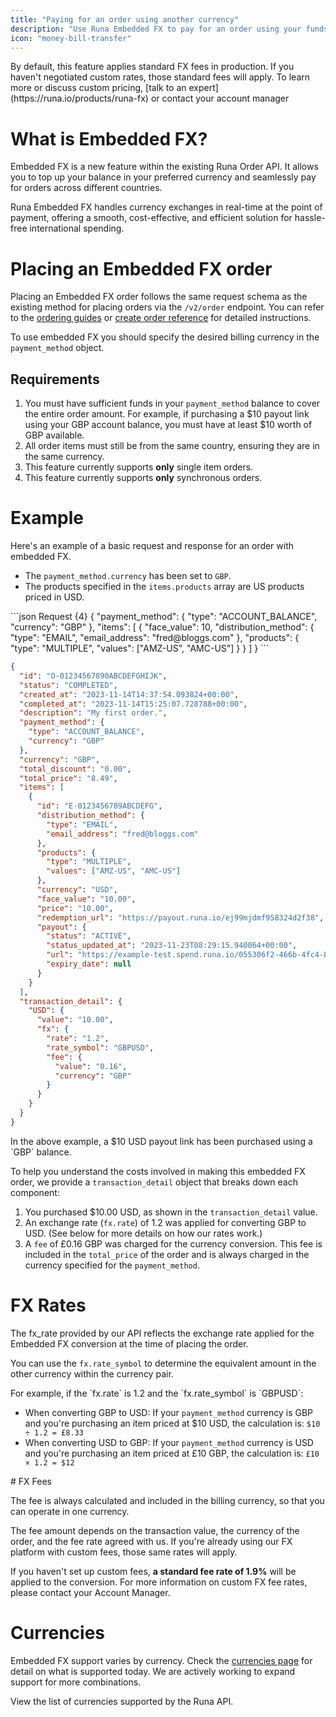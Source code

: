 ```yaml
---
title: "Paying for an order using another currency"
description: "Use Runa Embedded FX to pay for an order using your funds in another currency"
icon: "money-bill-transfer"
---
```


<Note>
By default, this feature applies standard FX fees in production. If you haven't negotiated custom rates, those standard fees will apply. To learn more or discuss custom pricing, [talk to an expert](https://runa.io/products/runa-fx) or contact your account manager
</Note>

# What is Embedded FX?

Embedded FX is a new feature within the existing Runa Order API. It allows you to top up your balance in your preferred currency and seamlessly pay for orders across different countries.

Runa Embedded FX handles currency exchanges in real-time at the point of payment, offering a smooth, cost-effective, and efficient solution for hassle-free international spending.

# Placing an Embedded FX order

Placing an Embedded FX order follows the same request schema as the existing method for placing orders via the `/v2/order` endpoint. You can refer to the [ordering guides](/getting-started/first-order/sync) or [create order reference](/reference/2024-02-05/endpoint/orders/create) for detailed instructions. 

To use embedded FX you should specify the desired billing currency in the `payment_method` object.

## Requirements

1. You must have sufficient funds in your `payment_method` balance to cover the entire order amount. For example, if purchasing a \$10 payout link using your GBP account balance, you must have at least \$10 worth of GBP available.
2. All order items must still be from the same country, ensuring they are in the same currency.
3. This feature currently supports **only** single item orders.
4. This feature currently supports **only** synchronous orders.

# Example
Here's an example of a basic request and response for an order with embedded FX.

- The `payment_method.currency` has been set to `GBP`.
- The products specified in the `items.products` array are US products priced in USD.

<CodeGroup>
```json Request {4}
{
  "payment_method": {
    "type": "ACCOUNT_BALANCE",
    "currency": "GBP"
  },
  "items": [
    {
      "face_value": 10,
      "distribution_method": {
        "type": "EMAIL",
        "email_address": "fred@bloggs.com"
      },
      "products": {
        "type": "MULTIPLE",
        "values": ["AMZ-US", "AMC-US"]
      }
    }
  ]
}
```


```json Response {37-49}
{
  "id": "O-01234567890ABCDEFGHIJK",
  "status": "COMPLETED",
  "created_at": "2023-11-14T14:37:54.093824+00:00",
  "completed_at": "2023-11-14T15:25:07.728788+00:00",
  "description": "My first order.",
  "payment_method": {
    "type": "ACCOUNT_BALANCE",
    "currency": "GBP"
  },
  "currency": "GBP",
  "total_discount": "0.00",
  "total_price": "8.49",
  "items": [
    {
      "id": "E-0123456789ABCDEFG",
      "distribution_method": {
        "type": "EMAIL",
        "email_address": "fred@bloggs.com"
      },
      "products": {
        "type": "MULTIPLE",
        "values": ["AMZ-US", "AMC-US"]
      },
      "currency": "USD",
      "face_value": "10.00",
      "price": "10.00",
      "redemption_url": "https://payout.runa.io/ej99mjdmf958324d2f38",
      "payout": {
        "status": "ACTIVE",
        "status_updated_at": "2023-11-23T08:29:15.940064+00:00",
        "url": "https://example-test.spend.runa.io/055306f2-466b-4fc4-8b59-9538eaf1be92",
        "expiry_date": null
      }
    }
  ],
  "transaction_detail": {
    "USD": {
      "value": "10.00",
      "fx": {
        "rate": "1.2",
        "rate_symbol": "GBPUSD",
        "fee": {
          "value": "0.16",
          "currency": "GBP"
        }
      }
    }
  }
}
```
</CodeGroup>
In the above example, a $10 USD payout link has been purchased using a `GBP` balance.

To help you understand the costs involved in making this embedded FX order, we provide a `transaction_detail` object that breaks down each component:

1. You purchased $10.00 USD, as shown in the `transaction_detail` value.
2. An exchange rate (`fx.rate`) of 1.2 was applied for converting GBP to USD. (See below for more details on how our rates work.)
3. A `fee` of £0.16 GBP was charged for the currency conversion. This fee is included in the `total_price` of the order and is always charged in the currency specified for the `payment_method`.

# FX Rates

The fx_rate provided by our API reflects the exchange rate applied for the Embedded FX conversion at the time of placing the order.

You can use the `fx.rate_symbol` to determine the equivalent amount in the other currency within the currency pair.

<Card>
For example, if the `fx.rate` is 1.2 and the `fx.rate_symbol` is `GBPUSD`:

- When converting GBP to USD: If your `payment_method` currency is GBP and you're purchasing an item priced at \$10 USD, the calculation is: `$10 ÷ 1.2 = £8.33`
- When converting USD to GBP: If your `payment_method` currency is USD and you're purchasing an item priced at £10 GBP, the calculation is: `£10 × 1.2 = $12`
</Card>
# FX Fees

The fee is always calculated and included in the billing currency, so that you can operate in one currency.

The fee amount depends on the transaction value, the currency of the order, and the fee rate agreed with us. If you're already using our FX platform with custom fees, those same rates will apply.

If you haven't set up custom fees, **a standard fee rate of 1.9%** will be applied to the conversion. For more information on custom FX fee rates, please contact your Account Manager.

# Currencies

Embedded FX support varies by currency. Check the [currencies page](/reference/currencies) for detail on what is supported today. We are actively working to expand support for more combinations.

<Card title="Currencies" icon="coins" href="/reference/currencies" horizonal={true} arrow={true}>
View the list of currencies supported by the Runa API.
</Card>
